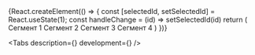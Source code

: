 

<Meta title='Components/SegmentedControl' component={SegmentedControl} id='SegmentedControl' />

<!-- Canvas -->

<Story name='SegmentedControl'>
    {React.createElement(() => {
        const [selectedId, setSelectedId] = React.useState(1);
        const handleChange = (id) => setSelectedId(id)
        return (
            <SegmentedControl
                size={select('size', ['xs', 'xxs'], 'xs')}
                view={select('view', ['rounded', 'rect'], 'rect')}
                onChange={handleChange}
                selectedId={selectedId}
            >
                <Segment id={1} title='Сегмент 1'>Сегмент 1</Segment>
                <Segment id={2} title='Сегмент 2'>Сегмент 2</Segment>
                <Segment id={3} title='Сегмент 3'>Сегмент 3</Segment>
                <Segment id={4} title='Сегмент 4'>Сегмент 4</Segment>
            </SegmentedControl>
        )
    })}
</Story>

<!-- Docs -->

<ComponentHeader
    name='SegmentedControl'
    version={version}
    package='@alfalab/core-components/segmented-control'
    design='https://www.figma.com/file/cdNnkh2QdxuvYLrBm4cubM/branch/HdEcrs2QMpvWPPHgfUIq2q/Web-%3A%3A-Core-Default-Components?node-id=75987%3A83551&t=eZpYvbDpqVyYyLV9-0'
    children='Используется для переключения или фильтрации контента.'
/>

<Tabs
    description={<Description />}
    development={<Development />}
/>
